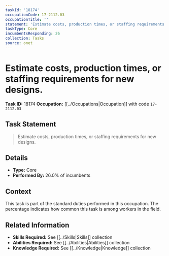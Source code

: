 ```yaml
---
taskId: '18174'
occupationCode: 17-2112.03
occupationTitle: ''
statement: 'Estimate costs, production times, or staffing requirements for new designs.'
taskType: Core
incumbentsResponding: 26
collection: Tasks
source: onet
---
```

# Estimate costs, production times, or staffing requirements for new designs.

**Task ID:** 18174
**Occupation:** [[../Occupations|Occupation]] with code `17-2112.03`

## Task Statement

> Estimate costs, production times, or staffing requirements for new designs.

## Details

- **Type:** Core
- **Performed By:** 26.0% of incumbents

## Context

This task is part of the standard duties performed in this occupation. The percentage indicates how common this task is among workers in the field.

## Related Information

- **Skills Required:** See [[../Skills|Skills]] collection
- **Abilities Required:** See [[../Abilities|Abilities]] collection
- **Knowledge Required:** See [[../Knowledge|Knowledge]] collection
